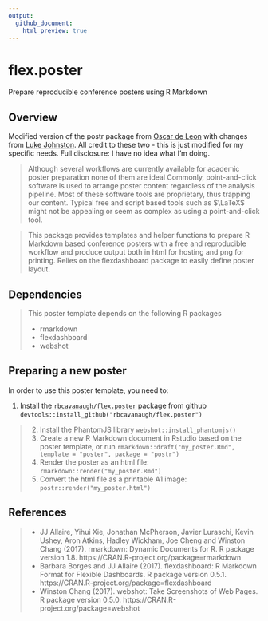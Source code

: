 ```yaml
---
output:
  github_document:
    html_preview: true
---
```


# flex.poster

Prepare reproducible conference posters using R Markdown

## Overview

Modified version of the postr package from [Oscar de Leon](https://github.com/odeleongt) with changes from [Luke Johnston](https://github.com/lwjohnst86). All credit to these two - this is just modified for my specific needs. Full disclosure: I have no idea what I'm doing. 


> Although several workflows are currently available for academic
poster preparation none of them are ideal
Commonly, point-and-click software is used to arrange poster content
regardless of the analysis pipeline.
Most of these software tools are proprietary, thus trapping our content.
Typical free and script based tools such as $\LaTeX$ might not be appealing
or seem as complex as using a point-and-click tool.

> This package provides templates and helper functions to
prepare R Markdown based conference posters with a free and reproducible
workflow and
produce output both in html for hosting and png for printing.
Relies on the flexdashboard package to easily define poster layout.


## Dependencies

> 
This poster template depends on the following R packages
>
- rmarkdown
- flexdashboard
- webshot


## Preparing a new poster

In order to use this poster template, you need to:

1. Install the [`rbcavanaugh/flex.poster`](https://github.com/rbcavanaugh/flex.poster) package
  from github `devtools::install_github("rbcavanaugh/flex.poster")`
  
>
2. Install the PhantomJS library `webshot::install_phantomjs()`
3. Create a new R Markdown document in Rstudio based on the poster template,
  or run `rmarkdown::draft("my_poster.Rmd", template = "poster", package = "postr")`
4. Render the poster as an html file: `rmarkdown::render("my_poster.Rmd")`
5. Convert the html file as a printable A1 image: `postr::render("my_poster.html")`


## References

>
- JJ Allaire, Yihui Xie, Jonathan McPherson, Javier Luraschi, Kevin Ushey, Aron Atkins, Hadley Wickham, Joe Cheng and
  Winston Chang (2017). rmarkdown: Dynamic Documents for R. R package version 1.8.
  https://CRAN.R-project.org/package=rmarkdown
- Barbara Borges and JJ Allaire (2017). flexdashboard: R Markdown Format for Flexible Dashboards. R package version 0.5.1.
  https://CRAN.R-project.org/package=flexdashboard
- Winston Chang (2017). webshot: Take Screenshots of Web Pages. R package version 0.5.0.
  https://CRAN.R-project.org/package=webshot
